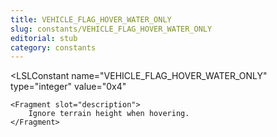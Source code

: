 ```yaml
---
title: VEHICLE_FLAG_HOVER_WATER_ONLY
slug: constants/VEHICLE_FLAG_HOVER_WATER_ONLY
editorial: stub
category: constants
---
```


<LSLConstant
	name="VEHICLE_FLAG_HOVER_WATER_ONLY"
	type="integer"
	value="0x4"
>
	<Fragment slot="description">
		Ignore terrain height when hovering.
	</Fragment>
</LSLConstant>
